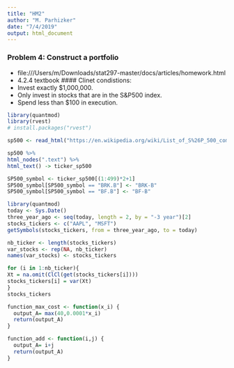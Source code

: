 ```yaml
---
title: "HM2"
author: "M. Parhizker"
date: "7/4/2019"
output: html_document
---
```


### Problem 4: Construct a portfolio
- file:///Users/m/Downloads/stat297-master/docs/articles/homework.html
- 4.2.4 textbook
#### Clinet condistions: 
- Invest exactly $1,000,000.
- Only invest in stocks that are in the S&P500 index.
- Spend less than $100 in execution.

```r

library(quantmod)
library(rvest)
# install.packages("rvest")

sp500 <- read_html("https://en.wikipedia.org/wiki/List_of_S%26P_500_companies")

sp500 %>% 
html_nodes(".text") %>% 
html_text() -> ticker_sp500

SP500_symbol <- ticker_sp500[(1:499)*2+1]
SP500_symbol[SP500_symbol == "BRK.B"] <- "BRK-B"
SP500_symbol[SP500_symbol == "BF.B"] <- "BF-B"

library(quantmod)
today <- Sys.Date()
three_year_ago <- seq(today, length = 2, by = "-3 year")[2]
stocks_tickers <- c("AAPL", "MSFT")
getSymbols(stocks_tickers, from = three_year_ago, to = today)

nb_ticker <- length(stocks_tickers)
var_stocks <- rep(NA, nb_ticker)
names(var_stocks) <- stocks_tickers

for (i in 1:nb_ticker){
Xt = na.omit(ClCl(get(stocks_tickers[i])))
stocks_tickers[i] = var(Xt)
}
stocks_tickers
```


```r

function_max_cost <- function(x_i) {
  output_A= max(40,0.0001*x_i)
  return(output_A)
}
```




```r
function_add <- function(i,j) {
  output_A= i+j
  return(output_A)
}
```